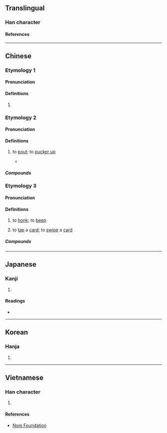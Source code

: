 {{character info/new}}
==Translingual==

===Han character===
{{Han char|rn=30|rad=口|as=12|sn=15|four=67027|canj=RJAL|ids=⿰口都}}

====References====
{{Han ref|kx=0209.151|dkj=04328|hdz=10664.130|uh=561F}}

----

==Chinese==
{{zh-forms}}

===Etymology 1===

====Pronunciation====
{{zh-pron
|m=dū
|c=dou1
|h=
|md=
|mn=
|w=
|cat=v
}}

====Definitions====
{{zh-hanzi}}

# {{zh-only|嘟嚷}}

===Etymology 2===

====Pronunciation====
{{zh-pron
|m=dū
|c=dyut1,dou1
|h=
|md=
|mn=ml:to͘/ml:tu
|mn-t=du1
|w=
|cat=v
}}

====Definitions====
{{zh-hanzi}}

# {{lb|zh|regional|colloquial}} to [[pout]]; to [[pucker up]]
#: {{zh-usex|嘟{dyut1} 長 個 嘴|to [[pout]] (lit. ''to pout long one's mouth'')|C}}
#* {{RQ:zhx-teo:Fielde Dictionary|zhx-teo|{{l|zhx-teo||㖅|tr=tu}}|563}}
#*: {{zh-usex|氣 到 嘴'''㖅㖅'''|tr=ki2 gao3 zui3 '''du1 du1'''|so vexed that she pouts|MN-T}}

=====Compounds=====
{{zh-der|嘟嘴|嘟起嘴}}

===Etymology 3===

====Pronunciation====
{{zh-pron
|m=dū
|c=dut1,dyut1,dou1
|h=
|md=
|mn=ml:to͘/ml:tu
|mn-t=du1/dou1
|w=
|cat=v
}}

====Definitions====
{{zh-hanzi}}

# {{lb|zh|of a car}} to [[honk]]; to [[beep]]
# {{lb|zh|Cantonese}} to [[tap]] a [[card]]; to [[swipe]] a [[card]]
#: {{zh-x|嘟{dut1} 八達通|to tap an {{w|Octopus card}}|C}}

=====Compounds=====
{{zh-der|嘟嘟響|嘟嘟聲|嘟嘟}}

----

==Japanese==

===Kanji===
{{ja-kanji|grade=|rs=口12}}

# {{rfdef|ja|sort=口12}}

====Readings====
* {{ja-readings|on=[[と]] (to), [[ず]] (zu)|kun=}}

----

==Korean==

===Hanja===
{{ko-hanja|hangeul=도|rv=do|mr=to}}

# {{rfdef|ko|sort=口12}}

----

==Vietnamese==

===Han character===
{{vi-hantu|[[đua]], [[đùa]], [[đô]]|rs=口12}}

# {{rfdef|vi|sort=口12}}

====References====
* [http://nomfoundation.org/common/nom_details.php?codepoint=561f Nom Foundation]